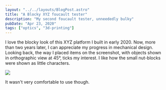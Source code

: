 ```yaml
---
layout: "../../layouts/BlogPost.astro"
title: "A Blocky XYZ foucault tester"
description: "My second foucault tester, unneededly bulky"
pubDate: "Apr 23, 2020"
tags: ["optics", "3d-printing"]
---
```


I love the blocky look of this XYZ platform I built in early 2020. Now, more than two years later, I can appreciate my progress in mechanical design. Looking back, the way I placed items on the screenshot, with objects shown in orthographic view at 45°, ticks my interest. I like how the small nut-blocks were shown as little characters.

![](/pics/foucault_blocky/screenshot.png)

It wasn't very comfortable to use though.
